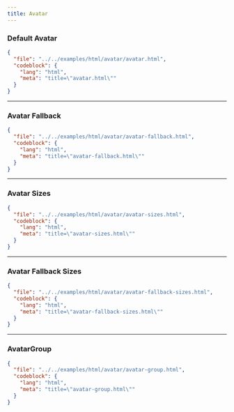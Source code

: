 ```yaml
---
title: Avatar
---
```


### Default Avatar

<TWComponentPreview src="/avatar/avatar" />

```json doc-gen:file
{
  "file": "../../examples/html/avatar/avatar.html",
  "codeblock": {
    "lang": "html",
    "meta": "title=\"avatar.html\""
  }
}
```

---

### Avatar Fallback

<TWComponentPreview src="/avatar/avatar-fallback" />

```json doc-gen:file
{
  "file": "../../examples/html/avatar/avatar-fallback.html",
  "codeblock": {
    "lang": "html",
    "meta": "title=\"avatar-fallback.html\""
  }
}
```

---

### Avatar Sizes

<TWComponentPreview
  className="flex-col md:flex-row"
  src="/avatar/avatar-sizes"
/>

```json doc-gen:file
{
  "file": "../../examples/html/avatar/avatar-sizes.html",
  "codeblock": {
    "lang": "html",
    "meta": "title=\"avatar-sizes.html\""
  }
}
```

---

### Avatar Fallback Sizes

<TWComponentPreview
  src="/avatar/avatar-fallback-sizes"
  className="flex-col md:flex-row"
/>

```json doc-gen:file
{
  "file": "../../examples/html/avatar/avatar-fallback-sizes.html",
  "codeblock": {
    "lang": "html",
    "meta": "title=\"avatar-fallback-sizes.html\""
  }
}
```

---

### AvatarGroup

<TWComponentPreview src="/avatar/avatar-group" />

```json doc-gen:file
{
  "file": "../../examples/html/avatar/avatar-group.html",
  "codeblock": {
    "lang": "html",
    "meta": "title=\"avatar-group.html\""
  }
}
```
